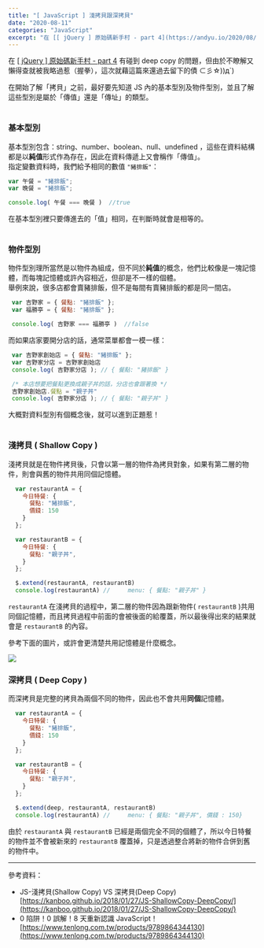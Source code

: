```yaml
---
title: "[ JavaScript ] 淺拷貝跟深拷貝"
date: "2020-08-11"
categories: "JavaScript"
excerpt: "在 [[ jQuery ] 原始碼新手村 - part 4](https://andyu.io/2020/08/10/jquery-study-source-code-part-4/) 有碰到 deep copy 的問題，但由於不瞭解又懶得查就被我略過惹（握拳），這次就藉這篇來還過去留下的債 ⊂彡☆))д`)"
---
```

在 [[ jQuery ] 原始碼新手村 - part 4](https://andyu.io/2020/08/10/jquery-study-source-code-part-4/) 有碰到 deep copy 的問題，但由於不瞭解又懶得查就被我略過惹（握拳），這次就藉這篇來還過去留下的債 ⊂彡☆))д`)

在開始了解「拷貝」之前，最好要先知道 JS 內的基本型別及物件型別，並且了解這些型別是屬於「傳值」還是「傳址」的類型。
<br/>
<br/>

### 基本型別
基本型別包含：string、number、boolean、null、undefined ，這些在資料結構都是以**純值**形式作為存在，因此在資料傳遞上又會稱作「傳值」。<br/>
指定變數資料時，我們給予相同的數值 `"豬排飯"`：
```javascript
var 午餐 = "豬排飯";
var 晚餐 = "豬排飯";

console.log( 午餐 === 晚餐 )  //true
```
在基本型別裡只要傳進去的「值」相同，在判斷時就會是相等的。
<br/>
<br/>

### 物件型別
物件型別理所當然是以物件為組成，但不同於**純值**的概念，他們比較像是一塊記憶體，而每塊記憶體或許內容相近，但卻是不一樣的個體。<br/>
舉例來說，很多店都會賣豬排飯，但不是每間有賣豬排飯的都是同一間店。
```javascript
 var 吉野家 = { 餐點: "豬排飯" };
 var 福勝亭 = { 餐點: "豬排飯" };

 console.log( 吉野家 === 福勝亭 )  //false
```
而如果店家要開分店的話，通常菜單都會一模一樣：
```javascript
 var 吉野家創始店 = { 餐點: "豬排飯" };
 var 吉野家分店 = 吉野家創始店
 console.log( 吉野家分店 ); // { 餐點: "豬排飯" }

 /* 本店想要把餐點更換成親子丼的話，分店也會跟著換 */
 吉野家創始店.餐點 = "親子丼"
 console.log( 吉野家分店 ); // { 餐點: "親子丼" }
```

大概對資料型別有個概念後，就可以進到正題惹！
<br/>
<br/>

### 淺拷貝 ( Shallow Copy )
淺拷貝就是在物件拷貝後，只會以第一層的物件為拷貝對象，如果有第二層的物件，則會與舊的物件共用同個記憶體。

```javascript
  var restaurantA = {
    今日特餐: {
      餐點: "豬排飯",
      價錢: 150
    }
  };

  var restaurantB = {
    今日特餐: {
      餐點: "親子丼",
    }
  };

  $.extend(restaurantA, restaurantB)
  console.log(restaurantA) //     menu: { 餐點: "親子丼" }
```
`restaurantA` 在淺拷貝的過程中，第二層的物件因為跟新物件( `restaurantB` )共用同個記憶體，而且拷貝過程中前面的會被後面的給覆蓋，所以最後得出來的結果就會是 `restaurantB` 的內容。

參考下面的圖片，或許會更清楚共用記憶體是什麼概念。

![](https://i.imgur.com/fGbknja.png)


### 深拷貝 ( Deep Copy )
而深拷貝是完整的拷貝為兩個不同的物件，因此也不會共用**同個**記憶體。
```javascript
  var restaurantA = {
    今日特餐: {
      餐點: "豬排飯",
      價錢: 150
    }
  };

  var restaurantB = {
    今日特餐: {
      餐點: "親子丼",
    }
  };

  $.extend(deep, restaurantA, restaurantB)
  console.log(restaurantA) //     menu: { 餐點: "親子丼", 價錢 : 150}
```
由於 `restaurantA` 與 `restaurantB` 已經是兩個完全不同的個體了，所以今日特餐的物件並不會被新來的 `restaurantB` 覆蓋掉，只是透過整合將新的物件合併到舊的物件中。


---

參考資料：
- JS-淺拷貝(Shallow Copy) VS 深拷貝(Deep Copy)<br/>
[https://kanboo.github.io/2018/01/27/JS-ShallowCopy-DeepCopy/](https://kanboo.github.io/2018/01/27/JS-ShallowCopy-DeepCopy/)
- 0 陷阱！0 誤解！8 天重新認識 JavaScript！<br/>
[https://www.tenlong.com.tw/products/9789864344130](https://www.tenlong.com.tw/products/9789864344130)
